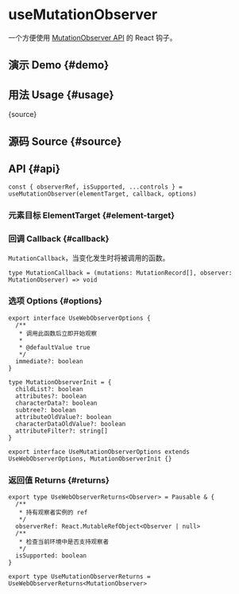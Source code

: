 # useMutationObserver


<HooksType category="Element" pausable isSupported lowLevel />

一个方便使用 [MutationObserver API](https://developer.mozilla.org/en-US/docs/Web/API/MutationObserver) 的 React 钩子。

## 演示 Demo \{#demo}


<App />

## 用法 Usage \{#usage}


<RawCode>{source}</RawCode>

## 源码 Source \{#source}


<Source />

## API \{#api}

```tsx
const { observerRef, isSupported, ...controls } = useMutationObserver(elementTarget, callback, options)
```

### 元素目标 ElementTarget \{#element-target}


<Tip type="target" />

### 回调 Callback \{#callback}

`MutationCallback`，当变化发生时将被调用的函数。

```tsx
type MutationCallback = (mutations: MutationRecord[], observer: MutationObserver) => void
```

### 选项 Options \{#options}

```tsx
export interface UseWebObserverOptions {
  /**
   * 调用此函数后立即开始观察
   *
   * @defaultValue true
   */
  immediate?: boolean
}

type MutationObserverInit = {
  childList?: boolean
  attributes?: boolean
  characterData?: boolean
  subtree?: boolean
  attributeOldValue?: boolean
  characterDataOldValue?: boolean
  attributeFilter?: string[]
}

export interface UseMutationObserverOptions extends UseWebObserverOptions, MutationObserverInit {}
```

### 返回值 Returns \{#returns}

<Tip type="pausable" />

```tsx
export type UseWebObserverReturns<Observer> = Pausable & {
  /**
   * 持有观察者实例的 ref
   */
  observerRef: React.MutableRefObject<Observer | null>
  /**
   * 检查当前环境中是否支持观察者
   */
  isSupported: boolean
}

export type UseMutationObserverReturns = UseWebObserverReturns<MutationObserver>
```
